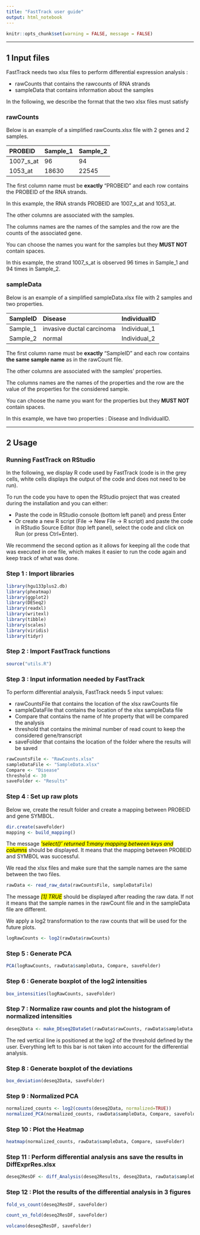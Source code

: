 ---
title: "FastTrack user guide"
output: html_notebook
---
```{r setup, include=FALSE} 
knitr::opts_chunk$set(warning = FALSE, message = FALSE) 
```

---


## 1 Input files


FastTrack needs two xlsx files to perform differential expression analysis :

* rawCounts that contains the rawcounts of RNA strands
* sampleData that contains information about the samples

In the following, we describe the format that the two xlsx files must satisfy

### rawCounts

Below is an example of a simplified rawCounts.xlsx file with 2 genes and 2 samples.

| PROBEID| Sample_1| Sample_2|
| :------------- | :-------------| :-------------|
| 1007_s_at| 96| 94|
| 1053_at| 18630| 22545|

The first column name must be **exactly** "PROBEID" and each row contains the PROBEID of the RNA strands.

In this example, the RNA strands PROBEID are 1007_s_at and 1053_at.

The other columns are associated with the samples.

The columns names are the names of the samples and the row are the counts of the associated gene. 

You can choose the names you want for the samples but they **MUST NOT** contain spaces.

In this example, the strand 1007_s_at is observed 96 times in Sample_1 and 94 times in Sample_2.


### sampleData

Below is an example of a simplified sampleData.xlsx file with 2 samples and two properties.

| SampleID| Disease| IndividualID|
| :------------- | :-------------| :-------------| 
| Sample_1| invasive ductal carcinoma| Individual_1|
| Sample_2| normal| Individual_2|


The first column name must be **exactly** "SampleID" and each row contains **the same sample name** as in the rawCount file.

The other columns are associated with the samples' properties.

The columns names are the names of the properties and the row are the value of the properties for the considered sample. 

You can choose the name you want for the properties but they **MUST NOT** contain spaces.

In this example, we have two properties : Disease and IndividualID.


---

## 2 Usage

### Running FastTrack on RStudio

In the following, we display R code used by FastTrack (code is in the grey cells, white cells displays the output of the code and does not need to be run).

To run the code you have to open the RStudio project that was created during the installation and you can either:

* Paste the code in RStudio console (bottom left panel) and press Enter
* Or create a new R script (File -> New File -> R script) and paste the code in RStudio Source Editor (top left panel), select the code and click on Run (or press Ctrl+Enter).

We recommend the second option as it allows for keeping all the code that was executed in one file, which makes it easier to run the code again and keep track of what was done.

### Step 1 : Import libraries

```{r}
library(hgu133plus2.db)
library(pheatmap)
library(ggplot2)
library(DESeq2)
library(readxl)
library(writexl)
library(tibble)
library(scales)
library(viridis)
library(tidyr)
```

### Step 2 : Import FastTrack functions

```{r}
source("utils.R")
```

### Step 3 : Input information needed by FastTrack

To perform differential analysis, FastTrack needs 5 input values:

* rawCountsFile that contains the location of the xlsx rawCounts file
* sampleDataFile that contains the location of the xlsx sampleData file
* Compare that contains the name of hte property that will be compared the analysis 
* threshold that contains the minimal number of read count to keep the considered gene/transcript
* saveFolder that contains the location of the folder where the results will be saved


```{r}
rawCountsFile <- "RawCounts.xlsx"
sampleDataFile <- "SampleData.xlsx"
Compare <- "Disease"
threshold <- 30
saveFolder <- "Results"
```


### Step 4 : Set up raw plots
Below we, create the result folder and create a mapping between PROBEID and gene SYMBOL.

```{r}
dir.create(saveFolder)
mapping <- build_mapping()
```
The message <mark>_'select()' returned 1:many mapping between keys and columns_</mark> should be displayed. It means that the mapping between PROBEID and SYMBOL was successful.


We read the xlsx files and make sure that the sample names are the same between the two files.
```{r}
rawData <- read_raw_data(rawCountsFile, sampleDataFile)
```
The message <mark>_[1] TRUE_</mark> should be displayed after reading the raw data. If not it means that the sample names in the rawCount file and in the sampleData file are different.

We apply a log2 transformation to the raw counts that will be used for the future plots.
```{r}
logRawCounts <- log2(rawData$rawCounts)
```

### Step 5 : Generate PCA

```{r}
PCA(logRawCounts, rawData$sampleData, Compare, saveFolder)
```

### Step 6 : Generate boxplot of the log2 intensities

```{r}
box_intensities(logRawCounts, saveFolder)

```


### Step 7 : Normalize raw counts and plot the histogram of normalized intensities

```{r}
deseq2Data <- make_DEseq2DataSet(rawData$rawCounts, rawData$sampleData, Compare, threshold, saveFolder)
```
The red vertical line is positioned at the log2 of the threshold defined by the user. Everything left to this bar is not taken into account for the differential analysis.

### Step 8 : Generate boxplot of the deviations

```{r}
box_deviation(deseq2Data, saveFolder)
```


### Step 9 : Normalized PCA

```{r}
normalized_counts <- log2(counts(deseq2Data, normalized=TRUE))
normalized_PCA(normalized_counts, rawData$sampleData, Compare, saveFolder)

```

### Step 10 : Plot the Heatmap

```{r}
heatmap(normalized_counts, rawData$sampleData, Compare, saveFolder)
```


### Step 11 : Perform differential analysis ans save the results in DiffExprRes.xlsx

```{r}
deseq2ResDF <- diff_Analysis(deseq2Results, deseq2Data, rawData$sampleData, Compare, mapping, saveFolder)
```


### Step 12 : Plot the results of the differential analysis in 3 figures

```{r}
fold_vs_count(deseq2ResDF, saveFolder)
```

```{r}
count_vs_fold(deseq2ResDF, saveFolder)
```

```{r}
volcano(deseq2ResDF, saveFolder)
```